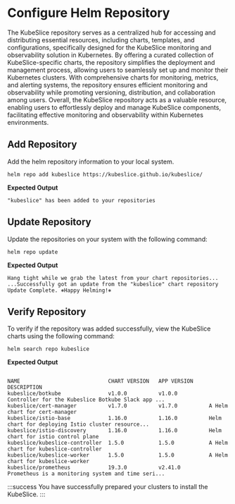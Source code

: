 # Configure Helm Repository
The KubeSlice repository serves as a centralized hub for accessing and distributing 
essential resources, including charts, templates, and configurations, specifically designed 
for the KubeSlice monitoring and observability solution in Kubernetes. By offering a curated 
collection of KubeSlice-specific charts, the repository simplifies the deployment and 
management process, allowing users to seamlessly set up and monitor their Kubernetes clusters. 
With comprehensive charts for monitoring, metrics, and alerting systems, the repository ensures 
efficient monitoring and observability while promoting versioning, distribution, and 
collaboration among users. Overall, the KubeSlice repository acts as a valuable resource, 
enabling users to effortlessly deploy and manage KubeSlice components, facilitating effective 
monitoring and observability within Kubernetes environments.

## Add Repository

Add the helm repository information to your local system.

   ```
   helm repo add kubeslice https://kubeslice.github.io/kubeslice/
   ```

   **Expected Output**

   ``` 
   "kubeslice" has been added to your repositories
   ```

## Update Repository
Update the repositories on your system with the following command:

   ``` 
   helm repo update
   ```

   **Expected Output**

   ``` 
   Hang tight while we grab the latest from your chart repositories...
   ...Successfully got an update from the "kubeslice" chart repository
   Update Complete. ⎈Happy Helming!⎈
   ```
## Verify Repository
To verify if the repository was added successfully, view the KubeSlice
charts using the following command:

   ``` 
   helm search repo kubeslice
   ```

   **Expected Output**

   ```
   
   NAME                            CHART VERSION   APP VERSION     DESCRIPTION
   kubeslice/botkube               v1.0.0          v1.0.0          Controller for the Kubeslice Botkube Slack app ...
   kubeslice/cert-manager          v1.7.0          v1.7.0          A Helm chart for cert-manager
   kubeslice/istio-base            1.16.0          1.16.0          Helm chart for deploying Istio cluster resource...
   kubeslice/istio-discovery       1.16.0          1.16.0          Helm chart for istio control plane
   kubeslice/kubeslice-controller  1.5.0           1.5.0           A Helm chart for kubeslice-controller
   kubeslice/kubeslice-worker      1.5.0           1.5.0           A Helm chart for kubeslice-worker
   kubeslice/prometheus            19.3.0          v2.41.0         Prometheus is a monitoring system and time seri...
   ```
 
:::success
You have successfully prepared your clusters to install the KubeSlice.
:::